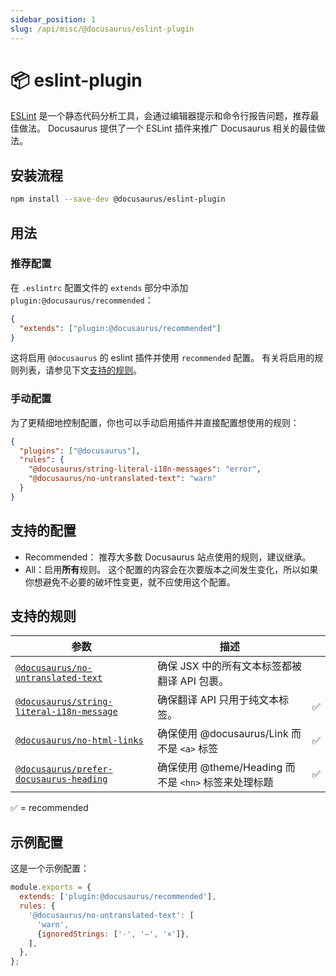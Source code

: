 ```yaml
---
sidebar_position: 1
slug: /api/misc/@docusaurus/eslint-plugin
---
```


# 📦 eslint-plugin

[ESLint](https://eslint.org/) 是一个静态代码分析工具，会通过编辑器提示和命令行报告问题，推荐最佳做法。 Docusaurus 提供了一个 ESLint 插件来推广 Docusaurus 相关的最佳做法。

## 安装流程

```bash npm2yarn
npm install --save-dev @docusaurus/eslint-plugin
```

## 用法

### 推荐配置

在 `.eslintrc` 配置文件的 `extends` 部分中添加 `plugin:@docusaurus/recommended`：

```json title=".eslintrc"
{
  "extends": ["plugin:@docusaurus/recommended"]
}
```

这将启用 `@docusaurus` 的 eslint 插件并使用 `recommended` 配置。 有关将启用的规则列表，请参见下文[支持的规则](#supported-rules)。

### 手动配置

为了更精细地控制配置，你也可以手动启用插件并直接配置想使用的规则：

```json title=".eslintrc"
{
  "plugins": ["@docusaurus"],
  "rules": {
    "@docusaurus/string-literal-i18n-messages": "error",
    "@docusaurus/no-untranslated-text": "warn"
  }
}
```

## 支持的配置

- Recommended： 推荐大多数 Docusaurus 站点使用的规则，建议继承。
- All：启用**所有**规则。 这个配置的内容会在次要版本之间发生变化，所以如果你想避免不必要的破坏性变更，就不应使用这个配置。

## 支持的规则

| 参数                                                                              | 描述                                           |   |
| ------------------------------------------------------------------------------- | -------------------------------------------- | - |
| [`@docusaurus/no-untranslated-text`](./no-untranslated-text.mdx)                | 确保 JSX 中的所有文本标签都被翻译 API 包裹。                  |   |
| [`@docusaurus/string-literal-i18n-message`](./string-literal-i18n-messages.mdx) | 确保翻译 API 只用于纯文本标签。                           | ✅ |
| [`@docusaurus/no-html-links`](./no-html-links.mdx)                              | 确保使用 @docusaurus/Link 而不是 `<a>` 标签     | ✅ |
| [`@docusaurus/prefer-docusaurus-heading`](./prefer-docusaurus-heading.mdx)      | 确保使用 @theme/Heading 而不是 `<hn>` 标签来处理标题 | ✅ |

✅ = recommended

## 示例配置

这是一个示例配置：

```js title=".eslintrc.js"
module.exports = {
  extends: ['plugin:@docusaurus/recommended'],
  rules: {
    '@docusaurus/no-untranslated-text': [
      'warn',
      {ignoredStrings: ['·', '—', '×']},
    ],
  },
};
```
